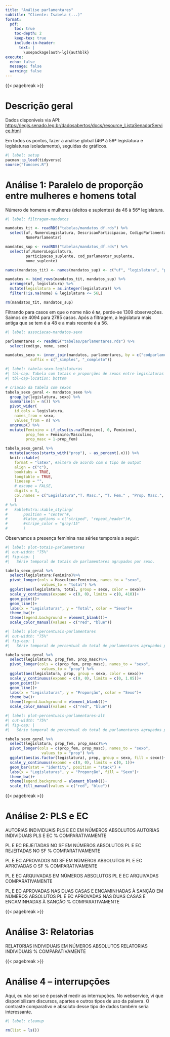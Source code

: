 ```yaml
---
title: "Análise parlamentares"
subtitle: "Cliente: Isabela (...)" 
format: 
  pdf:
    toc: true
    toc-depth: 2
    keep-tex: true
    include-in-header:
      text: |
        \usepackage[auth-lg]{authblk}
execute:
  echo: false
  message: false
  warning: false
---
```


{{< pagebreak >}}

# Descrição geral 

Dados disponíveis via API: 
<https://legis.senado.leg.br/dadosabertos/docs/resource_ListaSenadorService.html>

Em todos os pontos, fazer a análise global (46ª à 56ª legislatura e legislaturas isoladamente), seguidas de gráficos. 

```r
#| label: setup
pacman::p_load(tidyverse)
source("funcoes.R")
```

#	Análise 1: Paralelo de proporção entre mulheres e homens total

Número de homens e mulheres (eleitos e suplentes) da 46 à 56ª legislatura.
 
```r
#| label: filtragem-mandatos

mandatos_tit <- readRDS("tabelas/mandatos_df.rds") %>%
  select(uf, NumeroLegislatura, DescricaoParticipacao, CodigoParlamentar,
         NomeParlamentar)

mandatos_sup <- readRDS("tabelas/mandatos_df.rds") %>%
  select(uf,NumeroLegislatura,
         participacao_suplente, cod_parlamentar_suplente,
         nome_suplente)

names(mandatos_tit) <- names(mandatos_sup) <- c("uf", "legislatura", "participacao", "codparlamentar", "nome")

mandatos <- bind_rows(mandatos_tit, mandatos_sup) %>%
  arrange(uf, legislatura) %>%
  mutate(legislatura = as.integer(legislatura)) %>%
  filter(!is.na(nome) & legislatura <= 56L)

rm(mandatos_tit, mandatos_sup)
```
 
Filtrando para casos em que o nome não é `NA`, perde-se 1309 observações. Saimos de 4094 para 2785 casos. Após a filtragem, a legislatura mais antiga que se tem é a 48 e a mais recente é a 56.

```r
#| label: associacao-mandatos-sexo

parlamentares <- readRDS("tabelas/parlamentares.rds") %>%
  select(codigo, nome, sexo)

mandatos_sexo <- inner_join(mandatos, parlamentares, by = c("codparlamentar" = "codigo"),
           suffix = c("_simples", "_completo"))
```

```r
#| label: tabela-sexo-legislaturas
#| tbl-cap: Tabela com totais e proporções de sexos entre legislaturas 48 e 56.
#| tbl-cap-location: bottom

# criacao da tabela com sexos
tabela_sexo_geral <- mandatos_sexo %>%
  group_by(legislatura, sexo) %>%
  summarise(n = n()) %>%
  pivot_wider(
    id_cols = legislatura,
    names_from = sexo,
    values_from = n) %>%
  ungroup() %>%
  mutate(Feminino = if_else(is.na(Feminino), 0, Feminino),
         prop_fem = Feminino/Masculino,
         prop_masc = 1-prop_fem)

tabela_sexo_geral %>%
  mutate(across(starts_with("prop"), ~ as_percent(.x))) %>%
  knitr::kable(
    format = "latex", #altera de acordo com o tipo de output
    align = c("c"),
    booktabs = TRUE,
    longtable = TRUE,
    linesep = "",
    # escape = FALSE,
    digits = 3,
    col.names = c("Legislatura","T. Masc.", "T. Fem." , "Prop. Masc.", "Prop. Fem.")
    )
# %>%
#   kableExtra::kable_styling(
#       position = "center"#,
#       #latex_options = c("striped", "repeat_header")#,
#       #stripe_color = "gray!15"
#       )
```

Observamos a presença feminina nas séries temporais a seguir:
 
```r
#| label: plot-totais-parlamentares
#| out-width: "75%"
#| fig-cap: |
#|   Série temporal de totais de parlamentares agrupados por sexo.

tabela_sexo_geral %>%
  select(legislatura:Feminino)%>%
  pivot_longer(cols = Masculino:Feminino, names_to = "sexo",
                values_to = "total") %>%
  ggplot(aes(legislatura, total, group = sexo, color = sexo))+
  scale_y_continuous(expand = c(0, 0), limits = c(0, 410))+
  geom_point()+
  geom_line()+
  labs(x = "Legislaturas", y = "Total", color = "Sexo")+
  theme_bw()+ 
  theme(legend.background = element_blank())+
  scale_color_manual(values = c("red", "blue"))
```

```r
#| label: plot-percentuais-parlamentares
#| out-width: "75%"
#| fig-cap: |
#|   Série temporal de percentual do total de parlamentares agrupados por sexo.

tabela_sexo_geral %>%
  select(legislatura, prop_fem, prop_masc)%>%
  pivot_longer(cols = c(prop_fem, prop_masc), names_to = "sexo",
                values_to = "prop") %>%
  ggplot(aes(legislatura, prop, group = sexo, color = sexo))+
  scale_y_continuous(expand = c(0, 0), limits = c(0, 1.05))+
  geom_point()+
  geom_line()+
  labs(x = "Legislaturas", y = "Proporção", color = "Sexo")+
  theme_bw()+ 
  theme(legend.background = element_blank())+
  scale_color_manual(values = c("red", "blue"))
```

```r
#| label: plot-percentuais-parlamentares-alt
#| out-width: "75%"
#| fig-cap: |
#|   Série temporal de percentual do total de parlamentares agrupados por sexo. Visualização alternativa

tabela_sexo_geral %>%
  select(legislatura, prop_fem, prop_masc)%>%
  pivot_longer(cols = c(prop_fem, prop_masc), names_to = "sexo",
                values_to = "prop") %>%
  ggplot(aes(as.factor(legislatura), prop, group = sexo, fill = sexo))+
  scale_y_continuous(expand = c(0, 0), limits = c(0, 1))+
  geom_bar(stat = "identity", position = "stack") +
  labs(x = "Legislaturas", y = "Proporção", fill = "Sexo")+
  theme_bw()+ 
  theme(legend.background = element_blank())+
  scale_fill_manual(values = c("red", "blue"))
```
    
      
{{< pagebreak >}}    
  
         
#	Análise 2: PLS e EC

AUTORIAS INDIVIDUAIS PLS E EC EM NÚMEROS ABSOLUTOS
AUTORIAS INDIVIDUAIS PLS E EC % COMPARATIVAMENTE

PL E EC REJEITADAS NO SF EM NÚMEROS ABSOLUTOS
PL E EC REJEITADAS NO SF % COMPARATIVAMENTE

PL E EC APROVADOS NO SF  EM NÚMEROS ABSOLUTOS
PL E EC APROVADAS  O SF  % COMPARATIVAMENTE

PL E EC ARQUIVADAS EM NÚMEROS ABSOLUTOS	
PL E EC ARQUIVADAS COMPARATIVAMENTE

PL E EC APROVADAS NAS DUAS CASAS E ENCAMINHADAS  À SANÇÃO EM NÚMEROS ABSOLUTOS
PL E EC APROVADAS NAS DUAS CASAS E ENCAMINHADAS  À SANÇÃO  % COMPARATIVAMENTE

{{< pagebreak >}}

#	Análise 3: Relatorias

RELATORIAS INDIVIDUAIS EM NÚMEROS ABSOLUTOS
RELATORIAS INDIVIDUAIS % COMPARATIVAMENTE

{{< pagebreak >}}

#	Análise 4 – interrupções

Aqui, eu não sei se é possível medir as interrupções. No webservice, vi que disponibilizam
discursos, apartes e outros tipos de uso da palavra.  O contraste comparativo e absoluto desse tipo de dados também seria interessante.

```r
#| label: cleanup

rm(list = ls())
```

